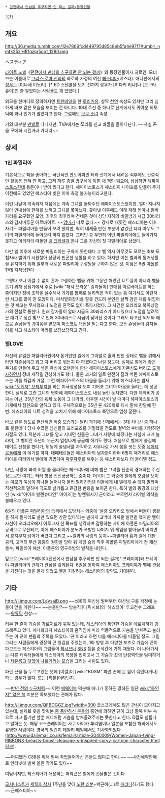 * [[던전에서 만남을 추구하면 안 되는 걸까/등장인물]]

{{{#!html
<div style="border: 3px solid Crimson;padding:10px;margin-bottom:0px"><b style="font-size:18px">주의. 여러분의 문서 기여는 리그베다 위키의 영리활동에 이용됩니다.</b><br/>
영리사업체 <b>리그베다 위키는 작성하신 내용의 저작권을 위임받아 임의로 영리추구 활동 및 저작권 행사</b>를 할 수 있습니다. 반면, 여러분이 작성한 내용에 대해 <b>법적 분쟁이 발생할 경우 리그베다 위키는 책임을 지지 않으며 모든 책임은 작성자가 집니다.</b> 편집하기 전에 먼저 <a href="http://rigvedawiki.net/r1/wiki.php/2015년 리그베다 영리화 사태">리그베다 영리화 사태</a>에서 <b>현행 위키의 구조를 파악</b>해주세요.
</div>}}}

[[목차]]
== 개요 ==
http://36.media.tumblr.com/12e7866fcd449795d85c8eb5fa4e97f7/tumblr_nmfk25ziHR1qzpr5co1_1280.png

ヘスティア 


[[라이트 노벨]]《[[던전에서 만남을 추구하면 안 되는 걸까]]》의 등장인물이자 히로인. 모티브는 이름대로 [[그리스·로마 신화]]의 화로와 가정의 여신 [[헤스티아]](베스타). 애니판에서의 [[성우]]는 [미나세 이노리]. [* ED 스탭롤을 보기 전까지 성우가 [히다카 리나]나 [오구라 유이]인 줄 알았다는 사람들도 꽤 있었다.]

외모를 한마디로 정의하자면 [[트윈테일]]을 한 [[로리거유]]. 살짝 [[천연]] 속성도 있지만 그리 심하게 바보 같은 모습을 보이는 건 아니다. 10대 주신 중 하나로 신계에서도 귀여운 외모 덕에 꽤나 인기가 많았다고 한다. 그럼에도 [[보쿠 소녀]] 속성.

거의 대부분 [[맨발]]로 다니지만, TVA에서는 쪼리를 신고 바깥을 돌아다닌다. ~~사실 끈을 모에화 시킨거라 카더라~~
== 상세 ==
=== 1인 파밀리아 ===
기본적으로 책을 좋아하는 극단적인 인도어파인 터라 신계에서 내려온 직후에도 건설적인 활동은 전혀 안 하고, 그저 [[히키코모리|하루 종일 방구석에]] [[니트|박힌 채 책만 읽으며]], 심심하면 [[헤파이스토스]]한테 용돈이나 받아 썼다고 한다. 헤파이스토스가 헤스티아 나이프를 만들어 주기 이전에도 있었던 헤스티아 빚은 이미 측정 불가능이라고한다. 

이런 나날이 계속되자 처음에는 계속 그녀를 돌봐주던 헤파이스토스였지만, 얼마 지나지 않아 인내심에 한계를 느끼고 그녀를 쫓아냈다. 쫒아낸 이후에도 이래 저래 돈이나 알바자리를 요구했던 모양. 최후의 최후라며 건네준 것이 성당 지하의 비밀방과 시급 30바리스의 감자마루군 아르바이트. ~~[[엄마]]가 따로 없다.~~ 강제로 내쫓긴 헤스티아는 이후 자기도 파밀리아를 만들어 보려 했지만, 딱히 내세울 만한 부분이 없었던 터라 아무도 그녀의 파밀리아에 들어오려 하지 않았다. 그러던 중 우연히 어떤 파밀리아에도 들어가지 못하고 이리저리 떠돌던 [[벨 크라넬]]과 만나 그를 자신의 첫 파밀리아로 삼았다.

다만 벨 이후에 새로운 파밀리아는 구하지 못한데다 그 벨 역시 아무것도 모르는 초보 모험자라 벌이가 시원찮아 상당히 빈곤한 생활을 하고 있다. 하지만 이는 벨과의 동거생활을 유지하기 위해 일부러 새로운 파밀리아 구성원을 구하지 않은 것, 이점은 6권 아폴론한테 지적당한다

그렇다 보니 어쩔 수 없이 혼자 고생하는 벨을 위해 그동안 해왔던 니트질이 아니라 벨을 돕기 위해 상점가에서 주로 [wiki:"해시 브라운" 감자돌이] 판매점 아르바이트를 하는 중이지만 장비 조작을 실수해서 가게를 통째로 날려먹은 적이 있는 등 여기서도 이런저런 사고를 많이 친 모양이다. 마석열화장치를 잘못 건드려 본인은 살짝 검은 재를 뒤집어 쓴 것 빼고는 무사했으나 노점을 흔적도 없이 폭파시켰다. 그 사건은 오라리오 북쪽상점가의 전설로 통한다. 원래 감자돌이 알바 시급도 30바리스가 아니였으나 노점을 날려먹은 대가로 생긴 빚으로 인해 30바리스로 시급이 낮아진 것이다 그래도 타고난 외모와 애교로 손님들의 귀여움을 받으며 마스코트 대접을 받는다고 한다. 모든 손님들이 감자돌이를 사고 헤스티아 머리를 쓰담쓰담하고 간다.
=== 벨LOVE ===
자신의 유일한 파밀리아원이자 동거인인 벨에게 그야말로 홀딱 반한 상태로 벨을 위해서라면 자존심이고 뭐고 다 버리고 뭐든지 다 하겠다고 나설 정도다. 실제로 벨에게 좋은 무기를 만들어 주고 싶은 욕심에 오랜만에 만난 헤파이스토스에게 자존심도 버리고 [[도게자]]하면서 장비 제작을 간청하기도 했다. 물론 과거의 일로 완전히 질려 버린 헤파이스토스는 이를 차갑게 거절, 그런 헤파이스토스의 마음을 돌리기 위해 헤스티아는 밤새 [[wiki:"도게자" 오체투지]]를 하는 지극정성을 보여 기어코 그녀의 마음을 돌리는 데 성공한다. 실제로 그런 그녀의 변화에 헤파이스토스도 내심 놀란 눈치였다. 다만 제작비가 공짜는 아닌, 35년 간의 육체 노동이 그 대가라, 이후엔 시간이 날 때마다 헤파이스토스의 가게에서 점원으로 일하고 있다. 구체적으로는 35년 론 420회로 다시 말해 한달에 한번. 헤스티아의 니트 성격을 고치기 위해 헤파이스토스 특명으로 엄청 굴린다.

바보 같을 정도로 헌신적인 작중 모습과는 달리 과거에 신계에서는 3대 처녀신 중 하나로 불린데다 당시 수많은 남신들의 프러포즈를 거절했을 정도로 철벽의 수비를 자랑하던 시절도 있다. 덕분에 그녀를 알고 지내던 신들은 그녀가 사랑에 빠졌다는 사실에 크게 놀라며, 그 벨이란 소년이 누군지 엄청나게 궁금해 하기도 했다. 처음으로 벨에게 술김에 데이트 신청을 했다가, 뒤늦게 술냄새를 자각하고 사우나로 가서 몸을 씻는 도중 [[데메테르]]들에게 이 얘기를 하자, 데메테르들은 헤스티아의 남자분이라며 6명이 떼거리로 헤스티아를 따라와서 벨에게 귀엽다며 [[파후파후]]를 해주는 등 헤스티아보다 더 들이댈 정도. 

다만, 사랑에 빠져 어쩔 줄 몰라하는 헤스티아에 비해 벨은 그녀를 단순히 경애하는 주신 정도로만 여기는 터라 항상 전전긍긍하는 중이다. 더욱이 그 와중에 벨에게 호감을 보이는 미모의 여성이 하나둘 늘어나자 둘러 말하긴커녕 이들에게 내 벨에게 손 대지 말라며 직선적으로 말하며 극도로 날카롭고 민감한 반응을 보이곤 한다. 특히 벨의 동경의 대상인 [wiki:"아이즈 발렌슈타인" 아이즈]는 발렌뭐시기 군이라고 부르면서 라이벌 의식을 불태우고 있다.

6권의 [[아폴론 파밀리아]]의 습격에서 도망치는 와중에 '설령 오라리오 밖에서 떠돌이 생활을 하게 될지라도 벨만 있으면 상관 없다'라는 벨에게 고백에 가까운 발언을 했지만 벨이 자신이 오라리오에서 이루고자 한 목표를 생각하며 갈등하는 사이에 아폴론 파밀리아의 공격으로 무산되고, 이에 헤스티아가 분노가 폭발한 나머지 워 게임을 받아들여 버리면서 흐지부지 넘어가 버렸다.그리고 ~~벨과의 사랑의 둥지~~파밀리아 홈과 벨에 대한 공격, 고백의 무산 등등의 원한을 담아 워 게임 승리 직후 아폴론 파밀리아에게 전 재산 몰수, 파밀리아 해산, 아폴론의 영구추방의 벌칙을 내린다.

앞으로 [wiki:"프레이야(던전에서 만남을 추구하면 안 되는 걸까)" 프레이야]와 프레이야 파밀리아의 관계가 관심을 갖게된다. 6권을 통하여 헤스티아도 프레이야가 벨에 관심을 가진다는 것을 알게 되었고 벨을 지킬려는 헤스티아의 활약도 기대된다.
== 기타 ==
http://i.imgur.com/LaVsajB.png
~~c88의 여신님 벌써부터 여신님 구를 걱정에 눈물이 앞을 가린다~~ ~~눈물만?~~
방송직후 [픽시브]의 '헤스티아' 투고건수 그래프 ~~[[왕류밍]] 현상~~

리본 한 줄이 [[가슴]]을 가로지르게 묶여 있는데, 헤스티아의 풍만한 가슴을 에로틱하게 강조해주고 있다. 애니화되자 헤스티아의 움직임에 따라 역동적으로 가슴을 받쳐주고 눌러주는 이 끈이 팬들의 주목을 모았다. '끈'이라고 하면 다들 헤스티아를 떠올릴 정도. 그림 그리는 사람들에게 굉장히 큰 영감을 주었는지, 1화 방영 후 다양한 포즈로 가슴에 끈이 파고드는 헤스티아의 그림들이 [[픽시브]]나 [[SNS]] 등을 순식간에 가득 채웠다. 더 나아가서는 다른 캐릭터들에게 헤스티아의 복장을 입히고서 그 가슴과 끈의 탄성역학을 탐미하거나 [[빈유|자유롭고 덧없이 나풀거리는 모습]]을 그리는 사람도 있다.

파란 끈을 늘 두르고있는 탓에 [야짤]이 [wiki:"BDSM" 파란 끈에 온 몸이 묶인다거나]하는 경우가 많다. 또는 [리본]이라던지.

~~[[센토 이스즈|반년 전의 누구처럼]]~~ 이런 [[빅웨이브]] 덕분에 애니가 흥하든 망하든 일단 [[wiki:"동인지" 얇은 책]] 지분은 확보했다는 견해가 많다.

http://i.imgur.com/QFBDGGZ.jpg?width=300
코스프레에도 많은 관심이 모아지고 있는데, 실제로 옷을 맞춰본 [[거유|좀 풍만하신 분들]]의 증언에 의하면 끈이 그냥 팔뚝 피부 속으로 파고 들기만 할뿐 애니처럼 가슴을 받쳐올려주지는 못한다고 한다. D컵도 힘들다고 말하는 듯. 
해당 코스플레이어는 사쿠 아야카 루리웹이나 일본을 포함한 해외에서도 유명한 사람이다.
영국의 일간지 데일리 메일에서도 기사화되었다([[http://www.dailymail.co.uk/femail/article-3040009/Women-Japan-tying-RIBBONS-breasts-boost-cleavage-s-inspired-curvy-cartoon-character.html 링크]]).

~~어찌됐건 C88을 위해 벌써 작업들어가신 분들도 많다고 한다.~~ ~~사전예약판매로 인터넷에 벌써 올린 작가도 있다~~

여담이지만, 헤스티아가 애용하는 머리끈은 벨에게 선물받은 것이다.

[[굽시니스트]]가 [[세월호 참사]] 1주년을 맞아 [[노란 리본]]+박근혜(...)로 [https://twitter.com/goobsinist/status/588660929673334784 패러디]하기도 했다. ~~근혜스티아~~
